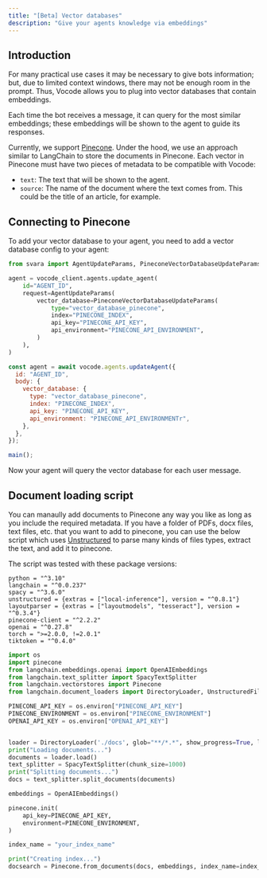 ```yaml
---
title: "[Beta] Vector databases"
description: "Give your agents knowledge via embeddings"
---
```


## Introduction

For many practical use cases it may be necessary to give bots information; but, due to limited
context windows, there may not be enough room in the prompt. Thus, Vocode allows you to plug into
vector databases that contain embeddings.

Each time the bot receives a message, it can query for the most similar embeddings; these embeddings will
be shown to the agent to guide its responses.

Currently, we support [Pinecone](https://www.pinecone.io/). Under the hood, we use an approach similar
to LangChain to store the documents in Pinecone. Each vector in Pinecone must have two pieces of metadata
to be compatible with Vocode:

- `text`: The text that will be shown to the agent.
- `source`: The name of the document where the text comes from. This could be the title of an article,
  for example.

## Connecting to Pinecone

To add your vector database to your agent, you need to add a vector database config to your agent:

<CodeGroup>

```python update_agent.py
from svara import AgentUpdateParams, PineconeVectorDatabaseUpdateParams

agent = vocode_client.agents.update_agent(
    id="AGENT_ID",
    request=AgentUpdateParams(
        vector_database=PineconeVectorDatabaseUpdateParams(
            type="vector_database_pinecone",
            index="PINECONE_INDEX",
            api_key="PINECONE_API_KEY",
            api_environment="PINECONE_API_ENVIRONMENT",
        )
    ),
)
```

```javascript updateAgent.js
const agent = await vocode.agents.updateAgent({
  id: "AGENT_ID",
  body: {
    vector_database: {
      type: "vector_database_pinecone",
      index: "PINECONE_INDEX",
      api_key: "PINECONE_API_KEY",
      api_environment: "PINECONE_API_ENVIRONMENTr",
    },
  },
});

main();
```

</CodeGroup>

Now your agent will query the vector database for each user message.

## Document loading script

You can manaully add documents to Pinecone any way you like as long as you include the required metadata.
If you have a folder of PDFs, docx files, text files, etc. that you want to add to pinecone, you can use
the below script which uses [Unstructured](https://github.com/Unstructured-IO/unstructured) to parse
many kinds of files types, extract the text, and add it to pinecone.

The script was tested with these package versions:

```
python = "^3.10"
langchain = "^0.0.237"
spacy = "^3.6.0"
unstructured = {extras = ["local-inference"], version = "^0.8.1"}
layoutparser = {extras = ["layoutmodels", "tesseract"], version = "^0.3.4"}
pinecone-client = "^2.2.2"
openai = "^0.27.8"
torch = ">=2.0.0, !=2.0.1"
tiktoken = "^0.4.0"
```

```python
import os
import pinecone
from langchain.embeddings.openai import OpenAIEmbeddings
from langchain.text_splitter import SpacyTextSplitter
from langchain.vectorstores import Pinecone
from langchain.document_loaders import DirectoryLoader, UnstructuredFileLoader

PINECONE_API_KEY = os.environ["PINECONE_API_KEY"]
PINECONE_ENVIRONMENT = os.environ["PINECONE_ENVIRONMENT"]
OPENAI_API_KEY = os.environ["OPENAI_API_KEY"]


loader = DirectoryLoader('./docs', glob="**/*.*", show_progress=True, loader_cls=UnstructuredFileLoader)
print("Loading documents...")
documents = loader.load()
text_splitter = SpacyTextSplitter(chunk_size=1000)
print("Splitting documents...")
docs = text_splitter.split_documents(documents)

embeddings = OpenAIEmbeddings()

pinecone.init(
    api_key=PINECONE_API_KEY,
    environment=PINECONE_ENVIRONMENT,
)

index_name = "your_index_name"

print("Creating index...")
docsearch = Pinecone.from_documents(docs, embeddings, index_name=index_name)
```
